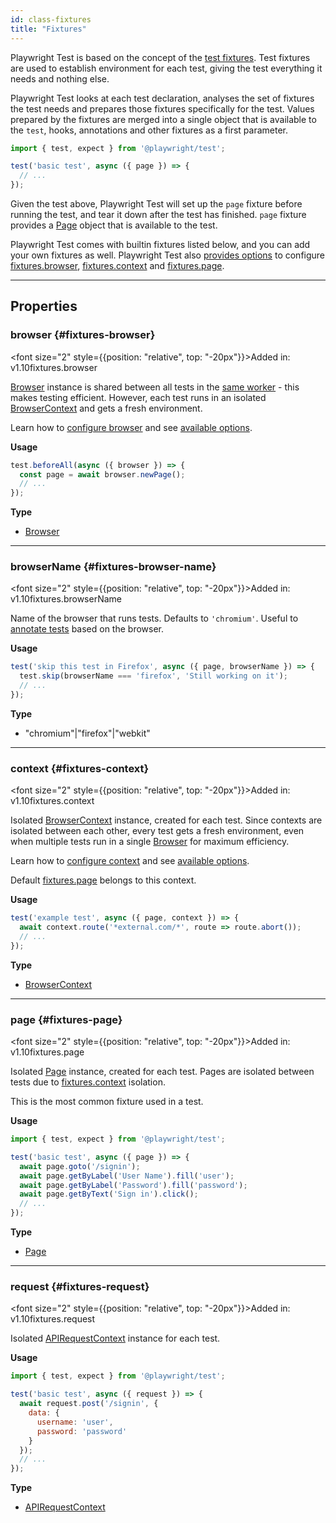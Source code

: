 ```yaml
---
id: class-fixtures
title: "Fixtures"
---
```



Playwright Test is based on the concept of the [test fixtures](../test-fixtures.mdx). Test fixtures are used to establish environment for each test, giving the test everything it needs and nothing else.

Playwright Test looks at each test declaration, analyses the set of fixtures the test needs and prepares those fixtures specifically for the test. Values prepared by the fixtures are merged into a single object that is available to the `test`, hooks, annotations and other fixtures as a first parameter.

```js
import { test, expect } from '@playwright/test';

test('basic test', async ({ page }) => {
  // ...
});
```

Given the test above, Playwright Test will set up the `page` fixture before running the test, and tear it down after the test has finished. `page` fixture provides a [Page] object that is available to the test.

Playwright Test comes with builtin fixtures listed below, and you can add your own fixtures as well. Playwright Test also [provides options][TestOptions] to  configure [fixtures.browser](/api/class-fixtures.mdx#fixtures-browser), [fixtures.context](/api/class-fixtures.mdx#fixtures-context) and [fixtures.page](/api/class-fixtures.mdx#fixtures-page).


---

## Properties

### browser {#fixtures-browser}

<font size="2" style={{position: "relative", top: "-20px"}}>Added in: v1.10</font><x-search>fixtures.browser</x-search>

[Browser] instance is shared between all tests in the [same worker](../test-parallel.mdx) - this makes testing efficient. However, each test runs in an isolated [BrowserContext]  and gets a fresh environment.

Learn how to [configure browser](../test-configuration.mdx) and see [available options][TestOptions].

**Usage**

```js
test.beforeAll(async ({ browser }) => {
  const page = await browser.newPage();
  // ...
});
```

**Type**
- [Browser]

---

### browserName {#fixtures-browser-name}

<font size="2" style={{position: "relative", top: "-20px"}}>Added in: v1.10</font><x-search>fixtures.browserName</x-search>

Name of the browser that runs tests. Defaults to `'chromium'`. Useful to [annotate tests](../test-annotations.mdx) based on the browser.

**Usage**

```js
test('skip this test in Firefox', async ({ page, browserName }) => {
  test.skip(browserName === 'firefox', 'Still working on it');
  // ...
});
```

**Type**
- "chromium"|"firefox"|"webkit"

---

### context {#fixtures-context}

<font size="2" style={{position: "relative", top: "-20px"}}>Added in: v1.10</font><x-search>fixtures.context</x-search>

Isolated [BrowserContext] instance, created for each test. Since contexts are isolated between each other, every test gets a fresh environment, even when multiple tests run in a single [Browser] for maximum efficiency.

Learn how to [configure context](../test-configuration.mdx) and see [available options][TestOptions].

Default [fixtures.page](/api/class-fixtures.mdx#fixtures-page) belongs to this context.

**Usage**

```js
test('example test', async ({ page, context }) => {
  await context.route('*external.com/*', route => route.abort());
  // ...
});
```

**Type**
- [BrowserContext]

---

### page {#fixtures-page}

<font size="2" style={{position: "relative", top: "-20px"}}>Added in: v1.10</font><x-search>fixtures.page</x-search>

Isolated [Page] instance, created for each test. Pages are isolated between tests due to [fixtures.context](/api/class-fixtures.mdx#fixtures-context) isolation.

This is the most common fixture used in a test.

**Usage**

```js
import { test, expect } from '@playwright/test';

test('basic test', async ({ page }) => {
  await page.goto('/signin');
  await page.getByLabel('User Name').fill('user');
  await page.getByLabel('Password').fill('password');
  await page.getByText('Sign in').click();
  // ...
});
```

**Type**
- [Page]

---

### request {#fixtures-request}

<font size="2" style={{position: "relative", top: "-20px"}}>Added in: v1.10</font><x-search>fixtures.request</x-search>

Isolated [APIRequestContext] instance for each test.

**Usage**

```js
import { test, expect } from '@playwright/test';

test('basic test', async ({ request }) => {
  await request.post('/signin', {
    data: {
      username: 'user',
      password: 'password'
    }
  });
  // ...
});
```

**Type**
- [APIRequestContext]


[Accessibility]: /api/class-accessibility.mdx "Accessibility"
[Android]: /api/class-android.mdx "Android"
[AndroidDevice]: /api/class-androiddevice.mdx "AndroidDevice"
[AndroidInput]: /api/class-androidinput.mdx "AndroidInput"
[AndroidSocket]: /api/class-androidsocket.mdx "AndroidSocket"
[AndroidWebView]: /api/class-androidwebview.mdx "AndroidWebView"
[APIRequest]: /api/class-apirequest.mdx "APIRequest"
[APIRequestContext]: /api/class-apirequestcontext.mdx "APIRequestContext"
[APIResponse]: /api/class-apiresponse.mdx "APIResponse"
[APIResponseAssertions]: /api/class-apiresponseassertions.mdx "APIResponseAssertions"
[Browser]: /api/class-browser.mdx "Browser"
[BrowserContext]: /api/class-browsercontext.mdx "BrowserContext"
[BrowserServer]: /api/class-browserserver.mdx "BrowserServer"
[BrowserType]: /api/class-browsertype.mdx "BrowserType"
[CDPSession]: /api/class-cdpsession.mdx "CDPSession"
[ConsoleMessage]: /api/class-consolemessage.mdx "ConsoleMessage"
[Coverage]: /api/class-coverage.mdx "Coverage"
[Dialog]: /api/class-dialog.mdx "Dialog"
[Download]: /api/class-download.mdx "Download"
[Electron]: /api/class-electron.mdx "Electron"
[ElectronApplication]: /api/class-electronapplication.mdx "ElectronApplication"
[ElementHandle]: /api/class-elementhandle.mdx "ElementHandle"
[FileChooser]: /api/class-filechooser.mdx "FileChooser"
[Frame]: /api/class-frame.mdx "Frame"
[FrameLocator]: /api/class-framelocator.mdx "FrameLocator"
[GenericAssertions]: /api/class-genericassertions.mdx "GenericAssertions"
[JSHandle]: /api/class-jshandle.mdx "JSHandle"
[Keyboard]: /api/class-keyboard.mdx "Keyboard"
[Locator]: /api/class-locator.mdx "Locator"
[LocatorAssertions]: /api/class-locatorassertions.mdx "LocatorAssertions"
[Logger]: /api/class-logger.mdx "Logger"
[Mouse]: /api/class-mouse.mdx "Mouse"
[Page]: /api/class-page.mdx "Page"
[PageAssertions]: /api/class-pageassertions.mdx "PageAssertions"
[Playwright]: /api/class-playwright.mdx "Playwright"
[PlaywrightAssertions]: /api/class-playwrightassertions.mdx "PlaywrightAssertions"
[Request]: /api/class-request.mdx "Request"
[Response]: /api/class-response.mdx "Response"
[Route]: /api/class-route.mdx "Route"
[Selectors]: /api/class-selectors.mdx "Selectors"
[SnapshotAssertions]: /api/class-snapshotassertions.mdx "SnapshotAssertions"
[TimeoutError]: /api/class-timeouterror.mdx "TimeoutError"
[Touchscreen]: /api/class-touchscreen.mdx "Touchscreen"
[Tracing]: /api/class-tracing.mdx "Tracing"
[Video]: /api/class-video.mdx "Video"
[WebSocket]: /api/class-websocket.mdx "WebSocket"
[Worker]: /api/class-worker.mdx "Worker"
[Fixtures]: /api/class-fixtures.mdx "Fixtures"
[Test]: /api/class-test.mdx "Test"
[TestConfig]: /api/class-testconfig.mdx "TestConfig"
[TestInfo]: /api/class-testinfo.mdx "TestInfo"
[TestInfoError]: /api/class-testinfoerror.mdx "TestInfoError"
[TestOptions]: /api/class-testoptions.mdx "TestOptions"
[TestProject]: /api/class-testproject.mdx "TestProject"
[TestStore]: /api/class-teststore.mdx "TestStore"
[WorkerInfo]: /api/class-workerinfo.mdx "WorkerInfo"
[Location]: /api/class-location.mdx "Location"
[Reporter]: /api/class-reporter.mdx "Reporter"
[Suite]: /api/class-suite.mdx "Suite"
[TestCase]: /api/class-testcase.mdx "TestCase"
[TestError]: /api/class-testerror.mdx "TestError"
[TestResult]: /api/class-testresult.mdx "TestResult"
[TestStep]: /api/class-teststep.mdx "TestStep"
[Element]: https://developer.mozilla.org/en-US/docs/Web/API/element "Element"
[EvaluationArgument]: /evaluating.mdx#evaluation-argument "EvaluationArgument"
[Promise]: https://developer.mozilla.org/en-US/docs/Web/JavaScript/Reference/Global_Objects/Promise "Promise"
[iterator]: https://developer.mozilla.org/en-US/docs/Web/JavaScript/Reference/Iteration_protocols "Iterator"
[origin]: https://developer.mozilla.org/en-US/docs/Glossary/Origin "Origin"
[selector]: https://developer.mozilla.org/en-US/docs/Web/CSS/CSS_Selectors "selector"
[Serializable]: https://developer.mozilla.org/en-US/docs/Web/JavaScript/Reference/Global_Objects/JSON/stringify#Description "Serializable"
[UIEvent.detail]: https://developer.mozilla.org/en-US/docs/Web/API/UIEvent/detail "UIEvent.detail"
[UnixTime]: https://en.wikipedia.org/wiki/Unix_time "Unix Time"
[xpath]: https://developer.mozilla.org/en-US/docs/Web/XPath "xpath"

[Array]: https://developer.mozilla.org/en-US/docs/Web/JavaScript/Reference/Global_Objects/Array "Array"
[boolean]: https://developer.mozilla.org/en-US/docs/Web/JavaScript/Data_structures#Boolean_type "Boolean"
[Buffer]: https://nodejs.org/api/buffer.html#buffer_class_buffer "Buffer"
[ChildProcess]: https://nodejs.org/api/child_process.html "ChildProcess"
[Error]: https://nodejs.org/api/errors.html#errors_class_error "Error"
[EventEmitter]: https://nodejs.org/api/events.html#events_class_eventemitter "EventEmitter"
[function]: https://developer.mozilla.org/en-US/docs/Web/JavaScript/Reference/Global_Objects/Function "Function"
[Map]: https://developer.mozilla.org/en-US/docs/Web/JavaScript/Reference/Global_Objects/Map "Map"
[null]: https://developer.mozilla.org/en-US/docs/Web/JavaScript/Reference/Global_Objects/null "null"
[number]: https://developer.mozilla.org/en-US/docs/Web/JavaScript/Data_structures#Number_type "Number"
[Object]: https://developer.mozilla.org/en-US/docs/Web/JavaScript/Reference/Global_Objects/Object "Object"
[Promise]: https://developer.mozilla.org/en-US/docs/Web/JavaScript/Reference/Global_Objects/Promise "Promise"
[Readable]: https://nodejs.org/api/stream.html#stream_class_stream_readable "Readable"
[ReadStream]: https://nodejs.org/api/fs.html#class-fsreadstream "ReadStream"
[RegExp]: https://developer.mozilla.org/en-US/docs/Web/JavaScript/Reference/Global_Objects/RegExp "RegExp"
[string]: https://developer.mozilla.org/en-US/docs/Web/JavaScript/Data_structures#String_type "string"
[void]: https://developer.mozilla.org/en-US/docs/Web/JavaScript/Reference/Global_Objects/undefined "void"
[URL]: https://nodejs.org/api/url.html "URL"

[all available image tags]: https://mcr.microsoft.com/en-us/product/playwright/about "all available image tags"
[Microsoft Artifact Registry]: https://mcr.microsoft.com/en-us/product/playwright/about "Microsoft Artifact Registry"
[Dockerfile.focal]: https://github.com/microsoft/playwright/blob/main/utils/docker/Dockerfile.focal "Dockerfile.focal"

